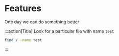 # Features

One day we can do something better

:::action[Title]
Look for a particular file with name `test`

```bash
find / -name test
```
:::